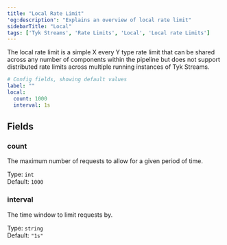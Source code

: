 ```yaml
---
title: "Local Rate Limit"
'og:description': "Explains an overview of local rate limit"
sidebarTitle: "Local"
tags: ['Tyk Streams', 'Rate Limits', 'Local', 'Local rate Limits']
---
```


The local rate limit is a simple X every Y type rate limit that can be shared across any number of components within the pipeline but does not support distributed rate limits across multiple running instances of Tyk Streams.

```yml
# Config fields, showing default values
label: ""
local:
  count: 1000
  interval: 1s
```

## Fields

### count

The maximum number of requests to allow for a given period of time.


Type: `int`  
Default: `1000`  

### interval

The time window to limit requests by.


Type: `string`  
Default: `"1s"`  
